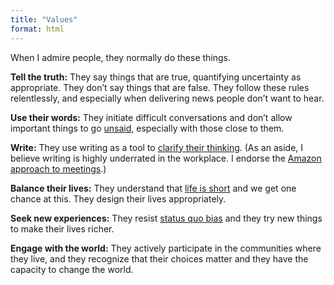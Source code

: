 ```yaml
---
title: "Values"
format: html
---
```


When I admire people, they normally do these things.

**Tell the truth:**
They say things that are true, quantifying uncertainty as appropriate. They don't say things that are false. They follow these rules relentlessly, and especially when delivering news people don't want to hear. 

**Use their words:**
They initiate difficult conversations and don't allow important things to go [unsaid](https://www.poemtree.com/poems/Unsaid.htm), especially with those close to them. 

**Write:**
They use writing as a tool to [clarify their thinking](https://paulgraham.com/words.html). (As an aside, I believe writing is highly underrated in the workplace. I endorse the [Amazon approach to meetings](https://www.youtube.com/watch?v=FaXocwfDF-E).)

**Balance their lives:**
They understand that [life is short](https://www.youtube.com/watch?v=ji5_MqicxSo) and we get one chance at this. They design their lives appropriately. 

**Seek new experiences:**
They resist [status quo bias](https://en.wikipedia.org/wiki/Status_quo_bias) and they try new things to make their lives richer. 

**Engage with the world:**
They actively participate in the communities where they live, and they recognize that their choices matter and they have the capacity to change the world. 